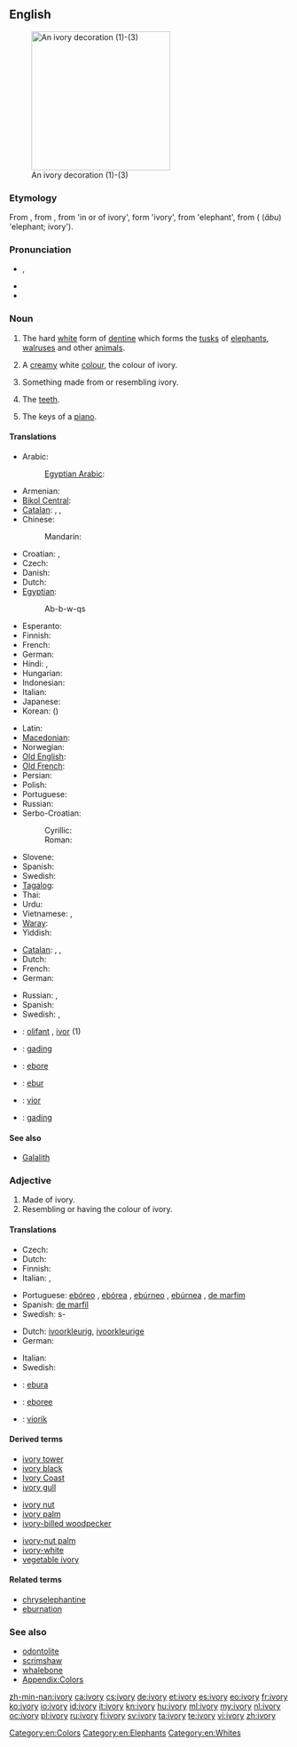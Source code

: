 ==English==
{{wikipedia}}
[[Image:Ivory_decoration.jpg|thumb|right|250px|An ivory decoration (1)-(3)]]

===Etymology===
From {{etyl|xno}} {{term|ivorie|lang=xno}}, from {{etyl|ONF.}} {{term|ivurie|lang=fro}}, from {{etyl|la}} {{term|eboreus}} 'in or of ivory', form {{term|ebur}} 'ivory', from {{etyl|cop}} {{rfscript|Coptic}} {{term||ebu|lang=cop}} 'elephant', from {{etyl|egy}} {{term|𓍋𓃀𓅱𓌟|tr=3bw||ivory|sc=Egyp}} ({{term|ȝbw|alt=bw}} (''âbu'') 'elephant; ivory').

===Pronunciation===
* {{IPA|/ˈaɪvəri/}}, {{SAMPA|/"aIv(@)ri/}}
* {{audio|En-us-ivory.ogg|Audio (US)}}
* {{hyphenation|i|vo|ry}}

===Noun===
{{en-noun|ivor|ies|-}}

# {{uncountable}} The hard [[white]] form of [[dentine]] which forms the [[tusk]]s of [[elephant]]s, [[walrus]]es and other [[animal]]s.
# A [[cream]]y white [[color|colour]], the colour of ivory.
#: {{color panel|FFFFF0}}
# Something made from or resembling ivory.
# {{context|collective singular or in plural}} The [[teeth]].
# {{context|collective singular or in plural}} The keys of a [[piano]].

====Translations====
{{trans-top|material}}
* Arabic: {{t|ar|عاج|m|tr=3aaj|sc=Arab}}
*: [[Egyptian Arabic]]: {{tø|arz|عاج|m|tr=ʕaag|sc=Arab}}
* Armenian: {{t|hy|փղոսկր|tr=p'ġoskr|sc=Armn}}
* [[Bikol Central]]: {{tø|bcl|gading}}
* [[Catalan]]: {{t|ca|ivori|m}}, {{t|ca|vori|m}}, {{t|ca|marfil|m}}
* Chinese:
*: Mandarin: {{t|zh|象牙|tr=xiàngyá|sc=Hani}}
* Croatian: {{t-|hr|slonovača|f|alt=slònovača}}, {{t-|hr|bjelokost|f|alt=bjȅlokōst}}
* Czech: {{t+|cs|slonovina|f}}
* Danish: {{t+|da|elfenben|n}}
* Dutch: {{t+|nl|ivoor|n}}
* [[Egyptian]]: {{tø|egy|ȝbw|alt=bw|sc=Egyp}}
*: <hiero>Ab-b-w-qs</hiero>
* Esperanto: {{t-|eo|eburo|xs=Esperanto}}
* Finnish: {{t+|fi|norsunluu}}
* French: {{t+|fr|ivoire|m}}
* German: {{t+|de|Elfenbein|n}}
* Hindi: {{t|hi|हाथीदांत|tr=hāthīdānt|sc=Deva}}, {{t|hi|हाथी दांत|tr=hāthī dānt|sc=Deva}}
* Hungarian: {{t+|hu|elefántcsont}}
* Indonesian: {{t|id|gading}}
* Italian: {{t+|it|avorio|m}}
* Japanese: {{t|ja|象牙|tr=ぞうげ, zōge|sc=Jpan}}
* Korean: {{t|ko|상아|tr=sang-a|sc=Kore}} ({{t|ko|象牙|sc=Kore}})
{{trans-mid}}
* Latin: {{t+|la|ebur|n}}
* [[Macedonian]]: {{t|mk|слонова коска|f|tr=slónova kóska}}
* Norwegian: {{t-|no|elfenben}}
* [[Old English]]: {{t-|ang|elpendban|n|alt=elpendbān|xs=Old English}}
* [[Old French]]: {{tø|fro|olifan|m}}
* Persian: {{t|fa|عاج|tr='âj|sc=fa-Arab}}
* Polish: {{t+|pl|kość słoniowa|f}}
* Portuguese: {{t+|pt|marfim|m}}
* Russian: {{t|ru|слоновая кость|f|tr=slonóvaja kost’|sc=Cyrl}}
* Serbo-Croatian:
*: Cyrillic: {{t|sh|слоновача|f}}
*: Roman: {{t|sh|slonovača|f}}
* Slovene: {{t+|sl|slonovina|f}}
* Spanish: {{t+|es|marfil|m}}
* Swedish: {{t+|sv|elfenben|n}}
* [[Tagalog]]: {{t|tl|garing}}
* Thai: {{t|th|งาช้าง|tr=ngaa cháang|sc=Thai}}
* Urdu: {{t|ur|ہاتھی دانت|tr=hāthī dānt|sc=ur-Arab}}
* Vietnamese: {{t|vi|ngà voi}}, {{t|vi|ngà}}
* [[Waray]]: {{tø|war|gading}}
* Yiddish: {{t|yi|העלפאַנדביין|sc=Hebr}}
{{trans-bottom}}

{{trans-top|colour}}
* [[Catalan]]: {{t|ca|ivori}}, {{t|ca|vori}}, {{t|ca|marfil|m}}
* Dutch: {{t+|nl|ivoorkleur|f}}
* French: {{t|fr|ivoire}}
* German: {{t+|de|Elfenbein|n}}
{{trans-mid}}
* Russian: {{t|ru|слоновая кость|f|tr=slonóvaja kost’|sc=Cyrl}}, {{t|ru|цвет слоновой кости|m|tr=cvet slonóvoj kósti|sc=Cyrl}}
* Spanish: {{t+|es|ebúrneo}}
* Swedish: {{t|sv|elfenbensfärg|c}}, {{t|sv|elfenbensvitt|n}}
{{trans-bottom}}

{{checktrans}}
<!--Remove this section once all of the translations below have been moved into the tables above.-->
* {{ttbc|br}}: [[olifant]] {{m}}, [[ivor]] {{m}} (1)
* {{ttbc|id}}: [[gading]]
* {{ttbc|ia}}: [[ebore]]
* {{ttbc|la}}: [[ebur]]
* {{ttbc|vo}}: [[vior]]
* {{ttbc|ms}}: [[gading]]

====See also====
* [[Galalith]]

===Adjective===
{{en-adj|-}}

# Made of ivory.
# Resembling or having the colour of ivory.

====Translations====
{{trans-top|made of ivory}}
* Czech: {{t-|cs|slonovinový|m}}
* Dutch: {{t-|nl|ivoren}}
* Finnish: {{t+|fi|norsunluinen}}
* Italian: {{t+|it|eburneo}}, {{t|it|avorio}}
{{trans-mid}}
* Portuguese: [[ebóreo]] {{m}}, [[ebórea]] {{f}}, [[ebúrneo]] {{m}}, [[ebúrnea]] {{f}}, [[de marfim]]
* Spanish: [[de marfil]]
* Swedish: {{t+|sv|elfenben}}s-
{{trans-bottom}}

{{trans-top|having colour of ivory}}
* Dutch: [[ivoorkleurig]], [[ivoorkleurige]]
* German: {{t+|de|elfenbeinfarben}}
{{trans-mid}}
* Italian: {{t+|it|eburneo}}
* Swedish: {{t|sv|elfenbensfärgad}}
{{trans-bottom}}

{{checktrans}}
<!--Remove this section once all of the translations below have been moved into the tables above.-->
* {{ttbc|eo}}: [[ebura]]
* {{ttbc|ia}}: [[eboree]]
* {{ttbc|vo}}: [[viorik]]

====Derived terms====
{{top3}}
* [[ivory tower]]
* [[ivory black]]
* [[Ivory Coast]]
* [[ivory gull]]
{{mid3}}
* [[ivory nut]]
* [[ivory palm]]
* [[ivory-billed woodpecker]]
{{mid3}}
* [[ivory-nut palm]]
* [[ivory-white]]
* [[vegetable ivory]]
{{bottom}}

====Related terms====
* [[chryselephantine]]
* [[eburnation]]

===See also===
* [[odontolite]]
* [[scrimshaw]]
* [[whalebone]]
* [[Appendix:Colors]]

[[Category:en:Colors]]
[[Category:en:Elephants]]
[[Category:en:Whites]]

[[zh-min-nan:ivory]]
[[ca:ivory]]
[[cs:ivory]]
[[de:ivory]]
[[et:ivory]]
[[es:ivory]]
[[eo:ivory]]
[[fr:ivory]]
[[ko:ivory]]
[[io:ivory]]
[[id:ivory]]
[[it:ivory]]
[[kn:ivory]]
[[hu:ivory]]
[[ml:ivory]]
[[my:ivory]]
[[nl:ivory]]
[[oc:ivory]]
[[pl:ivory]]
[[ru:ivory]]
[[fi:ivory]]
[[sv:ivory]]
[[ta:ivory]]
[[te:ivory]]
[[vi:ivory]]
[[zh:ivory]]